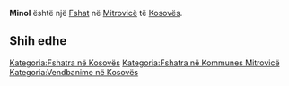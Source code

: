 {{Fshat në Kosovës
 | Emri                = Minol
| srp_N_name = Minol
| srp_N_FULL_NAME_RO = Minol
| srp_N_FULL_NAME_ND_RO = Minol
| srp_N_SORT_NAME_RG = MINOL
| srp_N_FULL_NAME_RG = Minol
| srp_N_FULL_NAME_ND_RG = Minol
| srp_NS_name = Минол
| srp_NS_FULL_NAME_RO = Минол
| srp_NS_FULL_NAME_ND_RO = Минол
| srp_NS_SORT_NAME_RG = МИНОЛ
| srp_NS_FULL_NAME_RG = Минол
| srp_NS_FULL_NAME_ND_RG = Минол

 | Emri (Rasa dhanore) = 
 | Figura              = 
 | Shteti              = Kosovo
 | Komuna              = Mitrovicë
 | Kodi postar         = 
 | Sipërfaqja          = 

 | Popullsia           = 

 | Regj. i popullsisë  = 
 | Dend. e popullsisë  = 
 | Faqja zyrtare       = 
 <!--- Koordinatat ----> 
 | Gjerësia            = 42.488333
 | Gjatësia            = 20.740556
 | Lartësia            = 
}}
'''Minol''' është një [[Fshat]] në [[Mitrovicë]] të [[Kosovës]].

<!-- == Gjeografia == -->
<!-- == Historia == -->
<!-- == Demografia == -->
== Shih edhe ==
{{Komuna Mitrovicë}}
{{Kosovo-Administrata-Cung}}

[[Kategoria:Fshatra në Kosovës]]
[[Kategoria:Fshatra në Kommunes Mitrovicë]]
[[Kategoria:Vendbanime në Kosovës]]